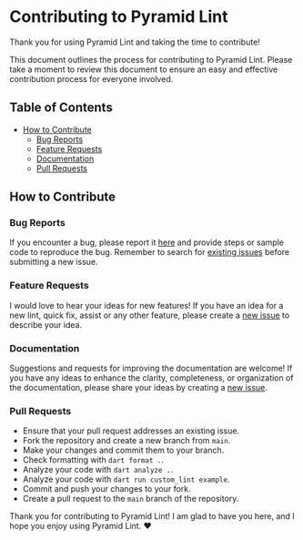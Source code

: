 # Contributing to Pyramid Lint

Thank you for using Pyramid Lint and taking the time to contribute!

This document outlines the process for contributing to Pyramid Lint. Please take a moment to review this document to ensure an easy and effective contribution process for everyone involved.

## Table of Contents

- [How to Contribute](#how-to-contribute)
  - [Bug Reports](#bug-reports)
  - [Feature Requests](#feature-requests)
  - [Documentation](#documentation)
  - [Pull Requests](#pull-requests)

## How to Contribute

### Bug Reports

If you encounter a bug, please report it [here][bug_report_template_link] and provide steps or sample code to reproduce the bug. Remember to search for [existing issues][existing_issues_link] before submitting a new issue.

### Feature Requests

I would love to hear your ideas for new features! If you have an idea for a new lint, quick fix, assist or any other feature, please create a [new issue][feature_request_template_link] to describe your idea.

### Documentation

Suggestions and requests for improving the documentation are welcome! If you have any ideas to enhance the clarity, completeness, or organization of the documentation, please share your ideas by creating a [new issue][documentation_improvement_request_template].

### Pull Requests

- Ensure that your pull request addresses an existing issue.
- Fork the repository and create a new branch from `main`.
- Make your changes and commit them to your branch.
- Check formatting with `dart format .`.
- Analyze your code with `dart analyze .`.
- Analyze your code with `dart run custom_lint example`.
- Commit and push your changes to your fork.
- Create a pull request to the `main` branch of the repository.

Thank you for contributing to Pyramid Lint! I am glad to have you here, and I hope you enjoy using Pyramid Lint. ❤️

<!-- Links -->

[existing_issues_link]: https://github.com/charlescyt/pyramid_lint/issues
[bug_report_template_link]: https://github.com/charlescyt/pyramid_lint/issues/new?assignees=charlescyt&labels=bug%2Cneeds+triage&projects=&template=bug_report.yml
[feature_request_template_link]: https://github.com/charlescyt/pyramid_lint/issues/new?assignees=charlescyt&labels=enhancement%2Cneeds+triage&projects=&template=feature_request.yml
[documentation_improvement_request_template]: https://github.com/charlescyt/pyramid_lint/issues/new?assignees=charlescyt&labels=documentation%2Cneeds+triage&projects=&template=documentation_improvement_request.yml
